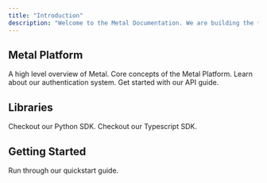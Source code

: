 ```yaml
---
title: "Introduction"
description: "Welcome to the Metal Documentation. We are building the ✨AI datastore✨ of the future."
---
```


## Metal Platform

<CardGroup>

  <Card title="Platform" icon="rectangle-terminal" href="/platform">
    A high level overview of Metal.
  </Card>
  <Card title="Concepts" icon="rectangle-terminal" href="/concepts">
    Core concepts of the Metal Platform.
  </Card>
   <Card title="Authentication" icon="rectangle-terminal" href="/authentication">
    Learn about our authentication system.
  </Card>
  <Card title="API Endpoints" icon="rectangle-terminal" href="/api-reference">
    Get started with our API guide.
  </Card>
</CardGroup>

## Libraries

<CardGroup>
  <Card title="Python SDK" icon="rectangle-terminal" href="/sdk-python">
    Checkout our Python SDK.
  </Card>
  <Card title="Typescript SDK" icon="rectangle-terminal" href="/sdk-typescript">
    Checkout our Typescript SDK.
  </Card>
</CardGroup>

## Getting Started

<CardGroup>
  <Card
    title="Quickstart"
    icon="rectangle-terminal"
    href="/get-started-typescript"
  >
    Run through our quickstart guide.
  </Card>
</CardGroup>
